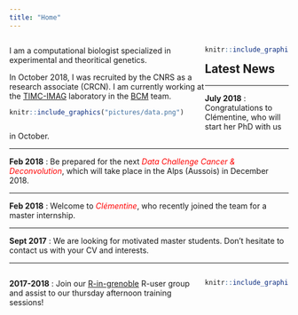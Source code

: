 ```yaml
---
title: "Home"
---
```


<style>
.column-left{
  float: left;
  width: 70%;
  text-align: left;
}
.column-right{
  float: right;
  width: 30%;
  text-align: right;
}
</style>



<div class="column-left">
I am a computational biologist specialized in experimental and theoritical genetics. 

In October 2018, I was recruited by the CNRS as a research associate (CRCN). I am currently working at the [TIMC-IMAG](https://www-timc.imag.fr/) laboratory in the [BCM](https://www-timc.imag.fr/BCM) team.



```r
knitr::include_graphics("pictures/data.png")
```
</div>

<div class="column-right">
```r
knitr::include_graphics("pictures/mag_cv.png")
``` 
</div>


 


## Latest News

***

**July 2018** : Congratulations to Clémentine, who will start her PhD with us in October. 

***

**Feb 2018** : Be prepared for the next *<span style="color:red">Data Challenge Cancer & Deconvolution</span>*, which will take place in the Alps (Aussois) in December 2018. 

***

**Feb 2018** : Welcome to *<span style="color:red">Clémentine</span>*, who recently joined the team for a master internship. 

***

**Sept 2017** : We are looking for motivated master students. Don't hesitate to contact us with your CV and interests. 

***

<div class="column-left">
**2017-2018** : Join our [R-in-grenoble](https://r-in-grenoble.github.io/index.html) R-user group and assist to our thursday afternoon training sessions!
</div>

<div class="column-right">
```r
knitr::include_graphics("pictures/LOGO-R-in-grenoble_couleur.png")
``` 
</div>



